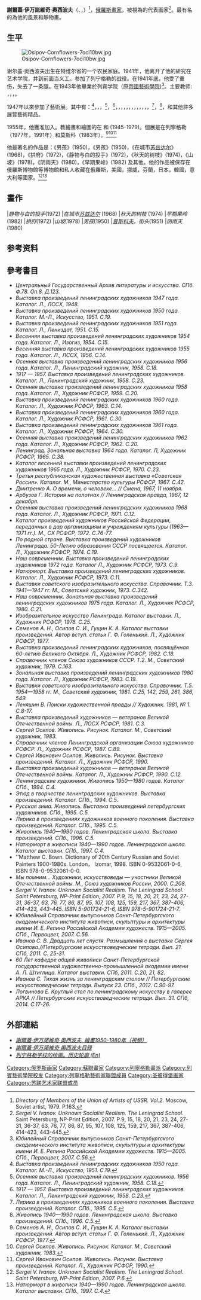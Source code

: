 {{roughtranslation|time=2015-01-08T08:01:13+00:00}}
{{Infobox Artist
| name          = <br>謝爾蓋·伊万諾維奇·奧西波夫
| image         = Osipov-Sergei-Ivanovich-9bw.jpg
| imagesize     = 200px
| caption       = 
| birthname     = 
| birthdate     = {{Birth date|1915|9|22|mf=y}}
| location      = [[特维尔州|特维尔州]]
| deathdate     = {{death date and age|1985|10|12|1915|9|22|mf=y}}
| deathplace    = {{USSR}} [[列寧格勒|列寧格勒]]
| field         = [[绘画|绘画]]
| nationality   = [[俄羅斯|俄羅斯]]
| training      = [[帝國藝術學院|帝國藝術學院]]
| movement      = [[現實主義|現實主義]]，[[社会主义的现实主义|社會主義寫實主義]]
| works         = 
| patrons       = 
| awards        = 
}}

'''謝爾蓋·伊万諾維奇·奧西波夫'''（{{lang-ru|Сергей Иванович Осипов}}、{{lang-en|Sergei Ivanovich Osipov}}，{{bd|1915年|9月22日|1985年|10月12日}}）<ref>''Directory of Members of the Union of Artists of USSR. Vol.2.'' Moscow, Soviet artist, 1979. P.163.</ref>，[[俄羅斯|俄羅斯]][[畫家|畫家]]，被視為{{link-en|列宁格勒画派|Leningrad School of Painting}}的代表画家<ref>''Sergei V. Ivanov. Unknown Socialist Realism. The Leningrad School.'' Saint Petersburg, NP-Print Edition, 2007. P.9, 15, 18, 20, 21, 23, 24, 27-31, 36-37, 63, 76, 77, 86, 87, 95, 107, 108, 125, 159, 217, 367, 387-406, 414-423, 443-445.</ref>。最有名的為他的風景和靜物畫。

==生平==
[[Image:Osipov-Cornflowers-7oci10bw.jpg|thumb]]

谢尔盖·奥西波夫出生在特维尔省的一个农民家庭。1941年，他离开了他的研究在艺术学院，并到前面当义工。参加了列宁格勒的战役。在1941年底，他受了重伤，失去了一条腿。在1943年他畢業於列宾学院（原[[帝國藝術學院|帝國藝術學院]])<ref>''Юбилейный Справочник выпускников Санкт-Петербургского академического института живописи, скульптуры и архитектуры имени И. Е. Репина Российской Академии художеств. 1915—2005. СПб., Первоцвет, 2007. С.56.''</ref>。主要教师: {{link-en|亚历山大·奥斯梅尔金|Alexander Osmerkin}}，{{link-en|亨里希·帕夫洛夫斯基|Genrikh Pavlovsky}}，{{link-en|谢苗·阿布戈夫|Semion Abugov}}，{{link-en|米哈伊尔·伯恩斯坦|Mikhail Bernshtein}}。

1947年以來參加了藝術展。其中有：{{link-en|作品列寧格勒藝術家展（1950）|Exhibition of Leningrad artists (1950)}}<ref>''Выставка произведений ленинградских художников 1950 года. Каталог. М.-Л., Искусство, 1951. С.19.''</ref>，{{link-en|作品列寧格勒藝術家展（1951）|Exhibition of Leningrad artists (1951)}}，{{link-en|列寧格勒藝術家的傳統春季展 (1954)|Spring exhibition (Leningrad, 1954)}}，{{link-en|傳統的秋季展會列寧格勒藝術家 (1956)|Autumn exhibition (Leningrad, 1956)}}<ref>''Осенняя выставка произведений ленинградских художников. 1956 года. Каталог. Л., Ленинградский художник, 1958. С.18.''</ref>，{{link-en|列寧格勒藝術家週年成就展（1957）|Anniversary Art Exhibition (Leningrad, 1957)}}<ref>''1917 — 1957. Выставка произведений ленинградских художников. Каталог. Л., Ленинградский художник, 1958. С.23.''</ref>，{{link-en|傳統的秋季展會列寧格勒藝術家 (1958)|Autumn exhibition (Leningrad, 1958)}}，{{link-en|作品列寧格勒藝術家展（1960）|Exhibition of Leningrad artists (Russian Museum, 1960)}}，{{link-en|作品列寧格勒藝術家展（1961）|Exhibition of Leningrad artists (1961)}}，{{link-en|傳統的秋季展會列寧格勒藝術家 (1962)|Autumn exhibition (Leningrad, 1962)}}，{{link-en|藝術展《列寧格勒》1964年|"Leningrad" zonal art exhibition (1964)}}，{{link-en|共和黨展《蘇俄》（1967）|Soviet Russia (exhibition, 1967)}}，{{link-en|傳統的秋季展會列寧格勒藝術家 (1968)|Autumn exhibition (Leningrad, 1968)}}，{{link-en|區域展《我们当代》（1975）|"Our Contemporary" regional art exhibition (Leningrad, 1975)}}，{{link-en|本次展覽《藝術列寧格勒》（1976）|Fine Arts of Leningrad (Moscow, 1976)}}，{{link-en|區域展（1980）|Regional Art exhibition (Leningrad, 1980)}}，{{link-en|列寧格勒藝術家。繪畫。1950-1990年 (1994)|Leningrad painting of 1950-1980s (Saint Petersburg, 1994)}}，{{link-en|列練習曲。1940至1980年。列寧格勒學校 (1994)|Etude in Leningrad painting of 1940-1980s (Saint Petersburg, 1994)}}，{{link-en|抒情。繪畫。列寧格勒學校（1995）|Lyrical motifs in postwar Leningrad painting (Saint Petersburg, 1995)}}<ref>''Лирика в произведениях художников военного поколения. Выставка произведений. Каталог. СПб., 1995. С.5.''</ref>，{{link-en|繪畫1940-1990期間。列寧格勒學校（1996）|Painting of 1940-1990s. The Leningrad School (Saint Petersburg, 1996)}}<ref>''Живопись 1940—1990 годов. Ленинградская школа. Выставка произведений. СПб., 1996. С.5.''</ref>，和其他許多展覽藝術精品。

1955年，他獲准加入{{link-en|聖彼得堡藝術家聯盟|Saint Petersburg Union of Artists|俄羅斯聯邦藝術家聯盟列寧格勒分會}}。教繪畫和繪圖的在 {{link-en|塔夫里切斯卡雅藝術學校|Tavricheskaya Art School}} 和 {{link-en|更高的工藝美術學校命名|Vera Mukhina Institute}} (1945-1979)。個展是在列寧格勒（1977年，1991年）和莫斯科（1983年）。<ref>''Семенов А. Н., Осипов С. И., Гущин К. А. Каталог выставки произведений. Автор вступ. статьи Г. Ф. Голенький. Л., Художник РСФСР, 1977.''</ref><ref>''Сергей Осипов. Живопись. Рисунок. Каталог. М., Советский художник, 1983.''</ref><ref>''Сергей Иванович Осипов. Живопись. Рисунок. Выставка произведений. Каталог. Л., Художник РСФСР, 1990.''</ref>

他最著名的作品是：《男孩》(1950)，《男孩》(1950)，《在城市[[苏兹达尔|苏兹达尔]]》(1968)，《拱府》(1972)，《静物与白的投手》(1972)，《秋天的树枝》(1974)，《山坡》(1978)，《阴雨天》(1980)，《早期果岭》(1982) 及其他。他的作品被保存在俄羅斯博物館等博物館和私人收藏在俄羅斯，美國，挪威，芬蘭，日本，韓國，意大利等國家。<ref>''Sergei V. Ivanov. Unknown Socialist Realism. The Leningrad School. Saint Petersburg, NP-Print Edition, 2007. P.6.''</ref><ref>''Натюрморт в живописи 1940—1990 годов. Ленинградская школа. Каталог выставки. СПб., 1997. С.4.''</ref>

==畫作==
<gallery widths=180 heights=200>
|''静物与白的投手''(1972)
|''在城市[[苏兹达尔|苏兹达尔]]'' (1968)
|''秋天的树枝'' (1974)
|''早期果岭'' (1982)
|''拱府''(1972)
|''山坡''(1978)
|''男孩''(1950)
|''[[普斯科夫|普斯科夫]]。街头''(1951)
|''阴雨天''(1980)
</gallery>

==参考资料==
{{Reflist|2}}

==參考書目==
* ''Центральный Государственный Архив литературы и искусства. СПб. Ф.78. Оп.8. Д.123.''
* ''Выставка произведений ленинградских художников 1947 года. Каталог. Л., ЛССХ, 1948.''
* ''Выставка произведений ленинградских художников 1950 года. Каталог. М.-Л., Искусство, 1951. С.19.''
* ''Выставка произведений ленинградских художников 1951 года. Каталог. Л., Лениздат, 1951. С.15.''
* ''Весенняя выставка произведений ленинградских художников 1954 года. Каталог. Л., Изогиз, 1954. С.15.''
* ''Весенняя выставка произведений ленинградских художников 1955 года. Каталог. Л., ЛССХ, 1956. С.14.''
* ''Осенняя выставка произведений ленинградских художников 1956 года. Каталог. Л., Ленинградский художник, 1958. С.18.''
* ''1917 — 1957. Выставка произведений ленинградских художников. Каталог. Л., Ленинградский художник, 1958. С.23.''
* ''Осенняя выставка произведений ленинградских художников 1958 года. Каталог. Л., Художник РСФСР, 1959. С.20.''
* ''Выставка произведений ленинградских художников 1960 года. Каталог. Л., Художник РСФСР, 1963. С.14.''
* ''Выставка произведений ленинградских художников 1960 года. Каталог. Л., Художник РСФСР, 1961. С.30.''
* ''Выставка произведений ленинградских художников 1961 года. Каталог. Л., Художник РСФСР, 1964. С.30.''
* ''Осенняя выставка произведений ленинградских художников 1962 года. Каталог. Л., Художник РСФСР, 1962. С.20.''
* ''Ленинград. Зональная выставка 1964 года. Каталог. Л, Художник РСФСР, 1965. C.38.''
* ''Каталог весенней выставки произведений ленинградских художников 1965 года. Л., Художник РСФСР, 1970. С.23.''
* ''Третья республиканская художественная выставка «Советская Россия». Каталог. М., Министерство культуры РСФСР, 1967. С.42.''
* ''Дмитренко А. О времени, о человеке... // Смена, 1967, 11 ноября.''
* ''Арбузов Г. История на полотнах // Ленинградская правда, 1967, 12 декабря.''
* ''Осенняя выставка произведений ленинградских художников 1968 года. Каталог. Л., Художник РСФСР, 1971. С.12.''
* ''Каталог произведений художников Российской Федерации, переданных в дар организациям и учреждениям культуры (1963—1971 гг.). М., СХ РСФСР, 1972. С.76-77.''
* ''По родной стране. Выставка произведений художников Ленинграда. 50-Летию образования СССР посвящается. Каталог. Л., Художник РСФСР, 1974. С.19.''
* ''Наш современник. Выставка произведений ленинградских художников 1972 года. Каталог Л., Художник РСФСР, 1973. С.9.''
* ''Натюрморт. Выставка произведений ленинградских художников. Каталог. Л., Художник РСФСР, 1973. С.11.''
* ''Выставки советского изобразительного искусства. Справочник. Т.3. 1941—1947 гг. М., Советский художник, 1973. С.342.''
* ''Наш современник. Зональная выставка произведений ленинградских художников 1975 года. Каталог. Л., Художник РСФСР, 1980. C.21.''
* ''Изобразительное искусство Ленинграда. Каталог выставки. Л., Художник РСФСР, 1976. C.25.''
* ''Семенов А. Н., Осипов С. И., Гущин К. А. Каталог выставки произведений. Автор вступ. статьи Г. Ф. Голенький. Л., Художник РСФСР, 1977.''
* ''Выставка произведений ленинградских художников, посвящённая 60-летию Великого Октября. Л., Художник РСФСР, 1982. С.18.''
* ''Справочник членов Союза художников СССР. Т.2. М., Советский художник, 1979. С.163.''
* ''Зональная выставка произведений ленинградских художников 1980 года. Каталог. Л., Художник РСФСР, 1983. C.19.''
* ''Выставки советского изобразительного искусства. Справочник. Т.5. 1954—1958 гг. М., Советский художник, 1981. С.25, 142, 259, 261, 386, 549.''
* ''Леняшин В. Поиски художественной правды // Художник. 1981, № 1. С.8-17.''
* ''Выставка произведений художников — ветеранов Великой Отечественной войны. Л., ЛОСХ РСФСР, 1981. С.3.''
* ''Сергей Осипов. Живопись. Рисунок. Каталог. М., Советский художник, 1983.''
* ''Справочник членов Ленинградской организации Союза художников РСФСР. Л., Художник РСФСР, 1987. С.89.''
* ''Сергей Иванович Осипов. Живопись. Рисунок. Выставка произведений. Каталог. Л., Художник РСФСР, 1990.''
* ''Выставка произведений художников — ветеранов Великой Отечественной войны. Каталог. Л., Художник РСФСР, 1990. С.12.''
* ''Ленинградские художники. Живопись 1950—1980 годов. Каталог СПб., 1994. С.4.''
* ''Этюд в творчестве ленинградских художников. Выставка произведений. Каталог. СПб., 1994. С.5.''
* ''Русская зима. Живопись. Выставка произведений петербургских художников. СПб., 1995. С.5.''
* ''Лирика в произведениях художников военного поколения. Выставка произведений. Каталог. СПб., 1995. С.5.''
* ''Живопись 1940—1990 годов. Ленинградская школа. Выставка произведений. СПб., 1996. С.5.''
* ''Натюрморт в живописи 1940—1990 годов. Ленинградская школа. Каталог выставки. СПб., 1997. С.4.''
* ''Matthew C. Bown. Dictionary of 20th Century Russian and Soviet Painters 1900-1980s. London， Izomar, 1998. ISBN 0-9532061-0-6, ISBN 978-0-9532061-0-0.
* ''Мы помним… Художники, искусствоведы — участники Великой Отечественной войны. М., Союз художников России, 2000. С.208.''
* ''Sergei V. Ivanov. Unknown Socialist Realism. The Leningrad School. Saint Petersburg, NP-Print Edition, 2007. P.9, 15, 18, 20, 21, 23, 24, 27-31, 36-37, 63, 76, 77, 86, 87, 95, 107, 108, 125, 159, 217, 367, 387-406, 414-423, 443-445. ISBN 5-901724-21-6, ISBN 978-5-901724-21-7.''
* ''Юбилейный Справочник выпускников Санкт-Петербургского академического института живописи, скульптуры и архитектуры имени И. Е. Репина Российской Академии художеств. 1915—2005. СПб., Первоцвет, 2007. С.56.''
* ''Иванов С. В. Двадцать лет спустя. Размышления о выставке Сергея Осипова.//Петербургские искусствоведческие тетради. Вып. 21. СПб, 2011. С. 25-31.''
* ''60 Лет кафедре общей живописи Санкт-Петербургской государственной художественно-промышленной академии имени А. Л. Штиглица. Каталог выставки. СПб, 2011. С.20, 21, 82.''
* ''Иванов С. Тихая жизнь за ленинградским столом // Петербургские искусствоведческие тетради. Выпуск 23. СПб., 2012. С.90-97.''
* ''Логвинова Е. Круглый стол по ленинградскому искусству в галерее АРКА // Петербургские искусствоведческие тетради. Вып. 31. СПб, 2014. С.17-26.''

==外部連結==
{{Commons|Sergei Ivanovich Osipov}}
* [https://www.youtube.com/watch?v=eRZc7OboSrE ''謝爾蓋·伊万諾維奇·奧西波夫. 繪畫1950-1980年（視頻）'']{{Wayback|url=https://www.youtube.com/watch?v=eRZc7OboSrE |date=20151202064745 }}
* [http://www.leningradartist.com/search_r/o.htm#20 ''謝爾蓋·伊万諾維奇·奧西波夫目錄'']{{Wayback|url=http://www.leningradartist.com/search_r/o.htm#20 |date=20140714143819 }}
* [http://www.leningradartist.com/outline.htm ''列宁格勒学校的绘画。历史轮廓 (En)'']{{Wayback|url=http://www.leningradartist.com/outline.htm |date=20150212083902 }}

{{列寧格勒藝術家聯盟成員}}

{{DEFAULTSORT:Осипов, Сергей Иванович}}
[[Category:俄罗斯画家|Category:俄罗斯画家]]
[[Category:蘇聯畫家|Category:蘇聯畫家]]
[[Category:列寧格勒畫派|Category:列寧格勒畫派]]
[[Category:列賓藝術學院校友|Category:列賓藝術學院校友]]
[[Category:列寧格勒藝術家聯盟成員|Category:列寧格勒藝術家聯盟成員]]
[[Category:圣彼得堡画家|Category:圣彼得堡画家]]
[[Category:苏联艺术家联盟成员|Category:苏联艺术家联盟成员]]